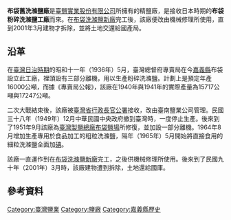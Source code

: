 {{Onesource|time=2015-08-15T16:20:09+00:00}}

'''布袋舊洗滌鹽廠'''是[[臺鹽實業股份有限公司|臺鹽實業股份有限公司]]所擁有的精鹽廠，是接收日本時期的'''布袋粉碎洗滌鹽工廠'''而來。在[[布袋洗滌鹽廠|布袋洗滌鹽新廠]]完工後，該廠便改由機械修理所使用，直到2001年3月建物才拆除，並將土地交還給國產局{{r|鹽}}。

== 沿革 ==
在[[臺灣日治時期|臺灣日治時期]]的昭和十一年（1936年）5月，臺灣總督府專賣局在今[[嘉義縣|嘉義縣]]布袋設立此工廠，裡頭設有三部分離機，用以生產粉碎洗滌鹽。計劃上是預定年產16000公噸，而據《專賣局公報》，該廠在1940年與1941年的實際產量為15717公噸與17247公噸{{r|鹽}}。

二次大戰結束後，該廠被[[臺灣省行政長官公署|臺灣省行政長官公署]]接收，改由臺南鹽業公司管理。民國三十八年（1949年）12月中華民國中央政府撤到臺灣時，一度停止生產。後來到了1951年9月該廠為[[臺灣製鹽總廠|臺灣製鹽總廠]][[布袋鹽場|布袋鹽場]]所修復，並加設一部分離機。1964年8月增加生產專用於食品加工的粗粒洗滌鹽，隔年（1965年）5月開始將直接食用的細粒洗滌鹽全面加[[碘|碘]]{{r|鹽}}。

該廠一直運作到在[[布袋洗滌鹽廠|布袋洗滌鹽新廠]]完工，之後供機械修理所使用。後來到了民國九十年（2001年）3月時，該廠建物遭到拆除，土地還給國庫{{r|鹽}}。

== 參考資料 ==
{{reflist|2|refs=
<ref name="鹽">{{cite book|author=張復明、方俊育 |title=《台灣的鹽業》 |publisher=遠足文化 |location=台北縣新店市 |isbn=978-986-6731-20-4 |page=114、116頁|date=2008年11月}}</ref>
}}

{{臺灣鹽業}}

[[Category:臺灣鹽業|Category:臺灣鹽業]]
[[Category:鹽廠|Category:鹽廠]]
[[Category:嘉義縣歷史|Category:嘉義縣歷史]]